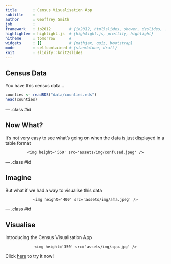 ```yaml
---
title       : Census Visualisation App
subtitle    : 
author      : Geoffrey Smith
job         : 
framework   : io2012        # {io2012, html5slides, shower, dzslides, ...}
highlighter : highlight.js  # {highlight.js, prettify, highlight}
hitheme     : tomorrow      # 
widgets     : []            # {mathjax, quiz, bootstrap}
mode        : selfcontained # {standalone, draft}
knit        : slidify::knit2slides
---
```


## Census Data

You have this census data...

```r
counties <- readRDS("data/counties.rds")
head(counties)
```

--- .class #id 

## Now What?

It's not very easy to see what's going on when the data is just displayed in a table format

<div style='text-align: center;'>
    <img height='560' src='assets/img/confused.jpeg' />
</div>

--- .class #id 

## Imagine

But what if we had a way to visualise this data

<div style='text-align: center;'>
    <img height='400' src='assets/img/aha.jpeg' />
</div>

--- .class #id 

## Visualise

Introducing the Census Visualisation App

<div style='text-align: center;'>
    <img height='350' src='assets/img/app.jpg' />
</div>

Click <a href="https://geloofy.shinyapps.io/census-app">here</a> to try it now!
